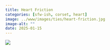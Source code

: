 ```yaml
---
title: Heart Friction
categories: [sfw-ish, corset, heart]
image: ../www/images/ties/heart-friction.jpg
image-alt: ""
date: 2025-01-15
---
```


![](../www/images/ties/heart-friction.jpg)

